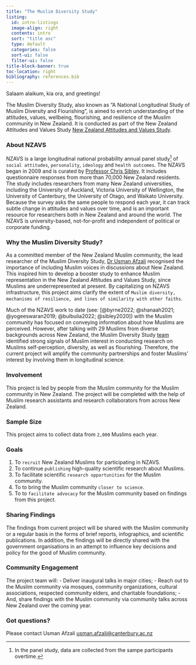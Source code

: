 ```yaml
---
title: "The Muslim Diversity Study"
listing:
  id: intro-listings
  image-align: right
  contents: intro
  sort: "title asc"
  type: default
  categories: false
  sort-ui: false
  filter-ui: false
title-block-banner: true
toc-location: right
bibliography: references.bib
---
```


Salaam alaikum, kia ora, and greetings!

The Muslim Diversity Study, also known as "A National Longitudinal Study of Muslim Diversity and Flourishing", is aimed to enrich understanding of the attitudes, values, wellbeing, flourishing, and resilience of the Muslim community in New Zealand. It is conducted as part of the New Zealand Attitudes and Values Study [New Zealand Attitudes and Values Study](https://osf.io/75snb/).

### About NZAVS

NZAVS is a large longitudinal national probability annual panel study[^1] of `social attitudes`, `personality`, `ideology` and `health outcomes`. The NZAVS began in 2009 and is curated by [Professor Chris Sibley](). It includes questionnaire responses from more than 70,000 New Zealand residents. The study includes researchers from many New Zealand universities, including the University of Auckland, Victoria University of Wellington, the University of Canterbury, the University of Otago, and Waikato University. Because the survey asks the same people to respond each year, it can track subtle change in attitudes and values over time, and is an important resource for researchers both in New Zealand and around the world. The NZAVS is university-based, not-for-profit and independent of political or corporate funding.

[^1]: In the panel study, data are collected from the sampe participants overtime.

### Why the Muslim Diversity Study?

As a committed member of the New Zealand Muslim community, the lead researcher of the Muslim Diversity Study, [Dr Usman Afzali]() recognised the importance of including Muslim voices in discussions about New Zealand. This inspired him to develop a booster study to enhance Muslim representation in the New Zealand Attitudes and Values Study, since Muslims are underrepresented at present. By capitalizing on NZAVS infrastructure, this project aims clarify the extent of `Muslim diversity, mechanisms of resilience, and lines of similarity with other faiths`.

Much of the NZAVS work to date (see: [@byrne2022; @shanaah2021; @yogeeswaran2019; @bulbulia2022; @sibley2020]) with the Muslim community has focused on conveying information about how Muslims are perceived. However, after talking with 29 Muslims from diverse backgrounds across New Zealand, the Muslim Diversity Study [team]() identified strong signals of Muslim interest in conducting research on Muslims self-perception, diversity, as well as flourishing. Therefore, the current project will amplify the community partnerships and foster Muslims' interest by involving them in longitudinal science.

### Involvement

This project is led by people from the Muslim community for the Muslim community in New Zealand. The project will be completed with the help of Muslim research assistants and research collaborators from across New Zealand.

### Sample Size

This project aims to collect data from `2,000` Muslims each year.

### Goals
1.    To `recruit` New Zealand Muslims for participating in NZAVS.
2.    To continue `publishing` high-quality scientific research about Muslims.
3.    To facilitate scientific `research opportunities` for the Muslim community.
4.    To to bring the Muslim community `closer to science`.
5.    To to `facilitate advocacy` for the Muslim community based on findings from this project.

### Sharing Findings

The findings from current project will be shared with the
Muslim community or a regular basis in the forms of brief reports, infographics, and scientific publications. In addition, the findings will be directly
shared with the government organisations in an attempt to influence key
decisions and policy for the good of Muslim community.

### Community Engagement

The project team will:
-   Deliver inaugural talks in major cities;
-   Reach out to the Muslim community via mosques, community organizations, cultural associations, respected community elders, and charitable foundations;
-   And, share findings with the Muslim community via community talks across New Zealand over the coming year.


### Got questions?

Please contact Usman Afzali [usman.afzali@canterbury.ac.nz](mailto:usman.afzali@canterbury.ac.nz)
